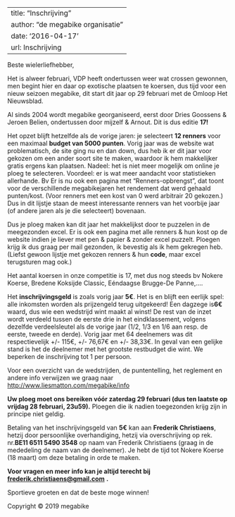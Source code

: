 
---
title: "Inschrijving"
author: "de megabike organisatie"
date: '2016-04-17'
url: Inschrijving
---


Beste wielerliefhebber,

Het is alweer februari, VDP heeft ondertussen weer wat crossen gewonnen, men begint hier en daar op exotische plaatsen te koersen, dus tijd voor een nieuw seizoen megabike, dit start dit jaar op 29 februari met de Omloop Het Nieuwsblad.

Al sinds 2004 wordt megabike georganiseerd, eerst door Dries Goossens & Jeroen Belien, ondertussen door mijzelf & Arnout. Dit is dus editie **17!**

Het opzet blijft hetzelfde als de vorige jaren: je selecteert **12 renners** voor een maximaal **budget van 5000 punten**. Vorig jaar was de website wat problematisch, de site ging nu en dan down, dus heb ik er dit jaar voor gekozen om een ander soort site te maken, waardoor ik hem makkelijker gratis ergens kan plaatsen. Nadeel: het is niet meer mogelijk om online je ploeg te selecteren. Voordeel: er is wat meer aandacht voor statistieken allerhande. Bv Er is nu ook een pagina met "Renners-opbrengst", dat toont voor de verschillende megabikejaren het rendement dat werd gehaald punten/kost. (Voor renners met een kost van 0 werd arbitrair 20 gekozen.) Dus in dit lijstje staan de meest interessante renners van het voorbije jaar (of andere jaren als je die selecteert) bovenaan.

Dus je ploeg maken kan dit jaar het makkelijkst door te puzzelen in de meegezonden excel. Er is ook een pagina met alle renners & hun kost op de website indien je liever met pen & papier & zonder excel puzzelt.
Ploegen krijg ik dus graag per mail gezonden, ik bevestig als ik hem gekregen heb. (Liefst gewoon lijstje met gekozen renners & hun **code**, maar excel terugsturen mag ook.)

Het aantal koersen in onze competitie is 17, met dus  nog steeds bv Nokere Koerse, Bredene Koksijde Classic, Eéndaagse Brugge-De Panne,....

Het **inschrijvingsgeld** is zoals vorig jaar **5€**. Het is en blijft een eerlijk spel: alle inkomsten worden als prijzengeld terug uitgekeerd! Een dagzege is**6€** waard**,** dus wie een wedstrijd wint maakt al winst! De rest van de inzet wordt verdeeld tussen de eerste drie in het eindklassement, volgens dezelfde verdeelsleutel als de vorige jaar (1/2, 1/3 en 1/6 aan resp. de eerste, tweede en derde). Vorig jaar met 64 deelnemers was dit respectievelijk +/- 115€, +/- 76,67€ en +/- 38,33€. In geval van een gelijke stand is het de deelnemer met het grootste restbudget die wint. We beperken de inschrijving tot 1 per persoon.

Voor een overzicht van de wedstrijden, de puntentelling, het reglement en andere info verwijzen we graag naar  [http://www.liesmatton.com/megabike/info](http://localhost/megabike/info)

**Uw ploeg moet ons bereiken vóór zaterdag 29 februari (dus ten laatste op vrijdag 28 februari, 23u59).** Ploegen die ik nadien toegezonden krijg zijn in principe niet geldig.

Betaling van het inschrijvingsgeld van **5€** kan aan **Frederik Christiaens**, hetzij door persoonlijke overhandiging, hetzij via overschrijving op rek. nr.**BE11 6511 5490 3548** op naam van Frederik Christiaens (graag in de mededeling de naam van de deelnemer). Je hebt de tijd tot Nokere Koerse (18 maart) om deze betaling in orde te maken.

**Voor vragen en meer info kan je altijd terecht bij** [**frederik.christiaens@gmail.com**](mailto:frederik.christiaens@gmail.com) **.**

Sportieve groeten en dat de beste moge winnen!

Copyright © 2019 megabike
